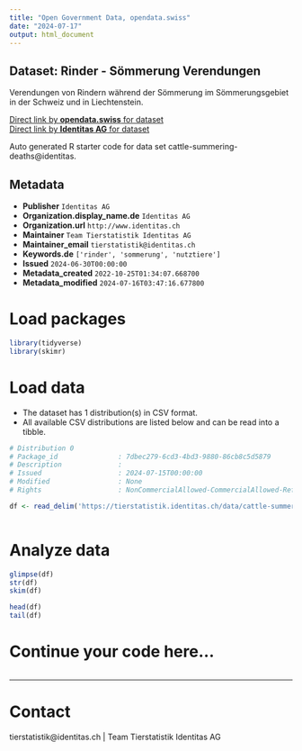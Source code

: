 ```yaml
---
title: "Open Government Data, opendata.swiss"
date: "2024-07-17"
output: html_document
---
```


## Dataset: Rinder - Sömmerung Verendungen

Verendungen von Rindern während der Sömmerung im Sömmerungsgebiet in der Schweiz und in Liechtenstein.

[Direct link by **opendata.swiss** for dataset](https://opendata.swiss/de/dataset/rinder-sommerung-abgange)<br>
[Direct link by **Identitas AG** for dataset](https://tierstatistik.identitas.ch/)

Auto generated R starter code for data set cattle-summering-deaths@identitas.

## Metadata

- **Publisher** `Identitas AG`
- **Organization.display_name.de** `Identitas AG`
- **Organization.url** `http://www.identitas.ch`
- **Maintainer** `Team Tierstatistik Identitas AG`
- **Maintainer_email** `tierstatistik@identitas.ch`
- **Keywords.de** `['rinder', 'sommerung', 'nutztiere']`
- **Issued** `2024-06-30T00:00:00`
- **Metadata_created** `2022-10-25T01:34:07.668700`
- **Metadata_modified** `2024-07-16T03:47:16.677800`


# Load packages

```r

library(tidyverse)
library(skimr)

```

# Load data

-   The dataset has 1 distribution(s) in CSV format.
-   All available CSV distributions are listed below and can be read into a tibble.

```r

# Distribution 0
# Package_id               : 7dbec279-6cd3-4bd3-9880-86cb8c5d5879
# Description              : 
# Issued                   : 2024-07-15T00:00:00
# Modified                 : None
# Rights                   : NonCommercialAllowed-CommercialAllowed-ReferenceRequired

df <- read_delim('https://tierstatistik.identitas.ch/data/cattle-summering-deaths.csv')



```

# Analyze data

```r

glimpse(df)
str(df)
skim(df)

head(df)
tail(df)

```

# Continue your code here...

```r

```

------------------------------------------------------------------------

# Contact

tierstatistik@identitas.ch | Team Tierstatistik Identitas AG

